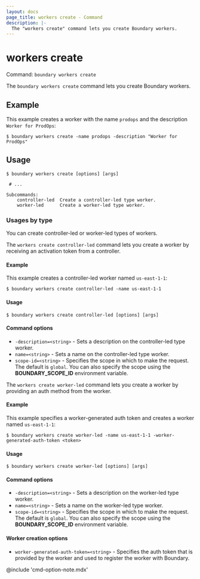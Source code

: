 ```yaml
---
layout: docs
page_title: workers create - Command
description: |-
  The "workers create" command lets you create Boundary workers.
---
```


# workers create

Command: `boundary workers create`

The `boundary workers create` command lets you create Boundary workers.

## Example

This example creates a worker with the name `prodops` and the description `Worker for ProdOps`:

```shell-session
$ boundary workers create -name prodops -description "Worker for ProdOps"
```

## Usage

<CodeBlockConfig hideClipboard>

```shell-session
$ boundary workers create [options] [args]

 # ...

Subcommands:
    controller-led  Create a controller-led type worker.
    worker-led      Create a worker-led type worker.
```

</CodeBlockConfig>

### Usages by type

You can create controller-led or worker-led types of workers.

<Tabs>
<Tab heading="controller-led">

The `workers create controller-led` command lets you create a worker by receiving an activation token from a controller.

#### Example

This example creates a controller-led worker named `us-east-1-1`:

<CodeBlockConfig hideClipboard>

```shell-session
$ boundary workers create controller-led -name us-east-1-1
```

</CodeBlockConfig>

#### Usage

```shell-session
$ boundary workers create controller-led [options] [args]
```

#### Command options

- `-description=<string>` - Sets a description on the controller-led type worker.
- `name=<string>` - Sets a name on the controller-led type worker.
- `scope-id=<string>` - Specifies the scope in which to make the request.
The default is `global`.
You can also specify the scope using the **BOUNDARY_SCOPE_ID** environment variable.

</Tab>
<Tab heading="worker-led">

The `workers create worker-led` command lets you create a worker by providing an auth method from the worker.

#### Example

This example specifies a worker-generated auth token and creates a worker named `us-east-1-1`:

<CodeBlockConfig hideClipboard>

```shell-session
$ boundary workers create worker-led -name us-east-1-1 -worker-generated-auth-token <token>
```

</CodeBlockConfig>

#### Usage

```shell-session
$ boundary workers create worker-led [options] [args]
```

#### Command options

- `-description=<string>` - Sets a description on the worker-led type worker.
- `name=<string>` - Sets a name on the worker-led type worker.
- `scope-id=<string>` - Specifies the scope in which to make the request.
The default is `global`.
You can also specify the scope using the **BOUNDARY_SCOPE_ID** environment variable.

#### Worker creation options

- `worker-generated-auth-token=<string>` - Specifies the auth token that is provided by the worker and used to register the worker with Boundary.

</Tab>
</Tabs>

@include 'cmd-option-note.mdx'
